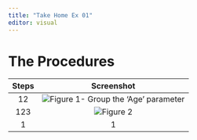 ```yaml
---
title: "Take Home Ex 01"
editor: visual
---
```


# The Procedures

| Steps |                      Screenshot                      |
|:-----:|:----------------------------------------------------:|
|  12   | ![Figure 1- Group the 'Age' parameter](images/1.png) |
|  123  |              ![Figure 2](images/3.png)               |
|   1   |                          1                           |
